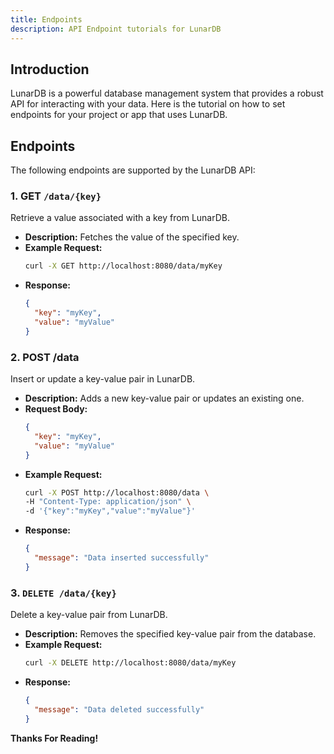 ```yaml
---
title: Endpoints
description: API Endpoint tutorials for LunarDB
---
```


## Introduction

LunarDB is a powerful database management system that provides a robust API for interacting with your data.
Here is the tutorial on how to set endpoints for your project or app that uses LunarDB.

## Endpoints

The following endpoints are supported by the LunarDB API:

### 1. **GET `/data/{key}`**

Retrieve a value associated with a key from LunarDB.

- **Description:** Fetches the value of the specified key.
- **Example Request:**
  ```bash
  curl -X GET http://localhost:8080/data/myKey
  ```
- **Response:**
  ```json
  {
    "key": "myKey",
    "value": "myValue"
  }
  ```

### 2. **POST /data**

Insert or update a key-value pair in LunarDB.

- **Description:** Adds a new key-value pair or updates an existing one.
- **Request Body:**
  ```json
  {
    "key": "myKey",
    "value": "myValue"
  }
  ```
- **Example Request:**
  ```bash
  curl -X POST http://localhost:8080/data \
  -H "Content-Type: application/json" \
  -d '{"key":"myKey","value":"myValue"}'
  ```
- **Response:**
  ```json
  {
    "message": "Data inserted successfully"
  }
  ```

### 3. **`DELETE /data/{key}`**

Delete a key-value pair from LunarDB.

- **Description:** Removes the specified key-value pair from the database.
- **Example Request:**
  ```bash
  curl -X DELETE http://localhost:8080/data/myKey
  ```
- **Response:**
  ```json
  {
    "message": "Data deleted successfully"
  }
  ```

**Thanks For Reading!**
